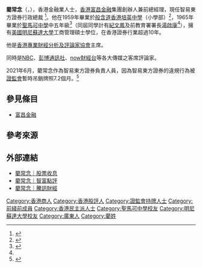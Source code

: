 {{Infobox person
|name=藺常念<br>Lun Sheung Nim, Francis
|employer=[[智易東方證券|智易東方證券]]（2013-）<br>[[億聲證券|億聲證券]]（2011-2013）<br>[[富昌證券|富昌證券]]（2006-2011）
}}

'''藺常念'''（{{lang-en|Francis Lun}}，{{bd|1948年|}}），香港金融業人士，[[香港|香港]][[富昌金融|富昌金融]]集團創辦人兼前總經理，現任智易東方證券行政總裁 <ref>{{Cite web |url=http://www.geosecurities.com.hk/about.php?tc_id=4 |title=智易東方證券有限公司專家團隊 |access-date=2019-12-28 |archive-date=2020-02-20 |archive-url=https://web.archive.org/web/20200220110211/http://www.geosecurities.com.hk/about.php?tc_id=4 |dead-url=no }}</ref>。他在1959年畢業於[[般含道|般含道]][[香港培英中學|香港培英中學]]（小學部）<ref>{{cite news |title=培英中學畢業禮 高詩雅夫人頒獎 |url=https://mmis.hkpl.gov.hk/coverpage/-/coverpage/view?_coverpage_WAR_mmisportalportlet_hsf=%E7%95%A2%E6%A5%AD%E5%85%B8%E7%A6%AE&_coverpage_WAR_mmisportalportlet_actual_q=%28%20verbatim_dc.collection%3A%28%22Old%5C%20HK%5C%20Newspapers%22%29%20%29%20AND+%28%20%28%20allTermsMandatory%3A%28true%29%20OR+all_dc.title%3A%28%E7%95%A2%E6%A5%AD%E5%85%B8%E7%A6%AE%29%20OR+all_dc.creator%3A%28%E7%95%A2%E6%A5%AD%E5%85%B8%E7%A6%AE%29%20OR+all_dc.contributor%3A%28%E7%95%A2%E6%A5%AD%E5%85%B8%E7%A6%AE%29%20OR+all_dc.subject%3A%28%E7%95%A2%E6%A5%AD%E5%85%B8%E7%A6%AE%29%20OR+fulltext%3A%28%E7%95%A2%E6%A5%AD%E5%85%B8%E7%A6%AE%29%20OR+all_dc.description%3A%28%E7%95%A2%E6%A5%AD%E5%85%B8%E7%A6%AE%29%20%29%20%29&_coverpage_WAR_mmisportalportlet_sort_field=dc.publicationdate_bsort&p_r_p_-1078056564_c=QF757YsWv5%2F5mNaCwDogf95j8x3eHjKZ&_coverpage_WAR_mmisportalportlet_o=66&_coverpage_WAR_mmisportalportlet_sort_order=desc&_coverpage_WAR_mmisportalportlet_filter=dc.publicationdate_dt%3A%5B1950-01-01T00%3A00%3A00Z+TO+1959-12-31T15%3A59%3A59Z%5D |page=7 |language= |publisher=香港工商日報 | date=1959-07-16 |accessdate=2022-04-15 |quote= }}</ref>，1965年畢業於[[聖馬可中學|聖馬可中學]]中五年級<ref name="對學生成就之衡量 不能僅從考試成績 高級教育官張紹桂在聖馬可中學畢業禮中致詞">{{cite news |title=對學生成就之衡量 不能僅從考試成績 高級教育官張紹桂在聖馬可中學畢業禮中致詞 |url=https://mmis.hkpl.gov.hk/coverpage/-/coverpage/view?_coverpage_WAR_mmisportalportlet_hsf=%E7%95%A2%E6%A5%AD%E7%A6%AE&p_r_p_-1078056564_c=QF757YsWv5%2BakvA8rFW5Eu%2FtBizb0x8M&_coverpage_WAR_mmisportalportlet_o=880&_coverpage_WAR_mmisportalportlet_actual_q=%28%20verbatim_dc.collection%3A%28%22Old%5C%20HK%5C%20Newspapers%22%29%20%29%20AND+%28%20%28%20allTermsMandatory%3A%28true%29%20OR+all_dc.title%3A%28%E7%95%A2%E6%A5%AD%E7%A6%AE%29%20OR+all_dc.creator%3A%28%E7%95%A2%E6%A5%AD%E7%A6%AE%29%20OR+all_dc.contributor%3A%28%E7%95%A2%E6%A5%AD%E7%A6%AE%29%20OR+all_dc.subject%3A%28%E7%95%A2%E6%A5%AD%E7%A6%AE%29%20OR+fulltext%3A%28%E7%95%A2%E6%A5%AD%E7%A6%AE%29%20OR+all_dc.description%3A%28%E7%95%A2%E6%A5%AD%E7%A6%AE%29%20%29%20%29&_coverpage_WAR_mmisportalportlet_sort_field=dc.publicationdate_bsort&_coverpage_WAR_mmisportalportlet_sort_order=desc&_coverpage_WAR_mmisportalportlet_filter=dc.publicationdate_dt%3A%5B1960-01-01T00%3A00%3A00Z+TO+1969-12-31T15%3A59%3A59Z%5D |page=14 |language= |publisher=華僑日報 | date=1965-11-13 |accessdate=2022-03-22 |quote= }}</ref>（同屆同學計有[[紀文鳳|紀文鳳]]及前教育署署長[[湯啟康|湯啟康]]<ref name="對學生成就之衡量 不能僅從考試成績 高級教育官張紹桂在聖馬可中學畢業禮中致詞" />），擁有[[美國|美國]][[明尼苏达大学|明尼蘇達大學]]工商管理碩士學位，在香港證券行業超過10年。

他是[[香港專業財經分析及評論家協會|香港專業財經分析及評論家協會]]主席。

同時是[[NBC|NBC]]、[[彭博通訊社|彭博通訊社]]、[[now財經台|now財經台]]等各大傳媒之客席評論家。

2021年6月，藺常念作為智易東方證券負責人員，因為智易東方證券的違規行為被[[證券及期貨事務監察委員會|證監會]]暫時吊銷牌照7.2個月。<ref>{{Cite web|url=https://news.mingpao.com/pns/經濟/article/20210611/s00004/1623350422918/未履ro職-藺常念釘牌7-2月|title=未履RO職 藺常念釘牌7.2月|publisher=明報|date=2021-06-11|access-date=2021-06-11|archive-date=2021-06-11|archive-url=https://web.archive.org/web/20210611150657/https://news.mingpao.com/pns/%e7%b6%93%e6%bf%9f/article/20210611/s00004/1623350422918/%e6%9c%aa%e5%b1%a5ro%e8%81%b7-%e8%97%ba%e5%b8%b8%e5%bf%b5%e9%87%98%e7%89%8c7-2%e6%9c%88|dead-url=no}}</ref>

==參見條目==
* [[富昌金融|富昌金融]]

==參考來源==
{{reflist}}

== 外部連結 ==
* [https://www.youtube.com/watch?v=6A9LmTEprEI 藺常念｜股票收息]
* [https://www.youtube.com/watch?v=NgdVnspHB04 藺常念｜智富點評]
* [https://finance.qq.com/d/analyst/1/31/ 藺常念｜騰訊財經] {{Wayback|url=https://finance.qq.com/d/analyst/1/31/ |date=20201204174613 }}

{{DEFAULTSORT:LUN藺常念}}

[[Category:香港商人|Category:香港商人]]
[[Category:香港股評人|Category:香港股評人]]
[[Category:證監會持牌人士|Category:證監會持牌人士]]
[[Category:前綫前成員|Category:前綫前成員]]
[[Category:香港民主派人士|Category:香港民主派人士]]
[[Category:聖馬可中學校友|Category:聖馬可中學校友]]
[[Category:明尼蘇達大學校友|Category:明尼蘇達大學校友]]
[[Category:廣東人|Category:廣東人]]
[[Category:藺姓|Category:藺姓]]